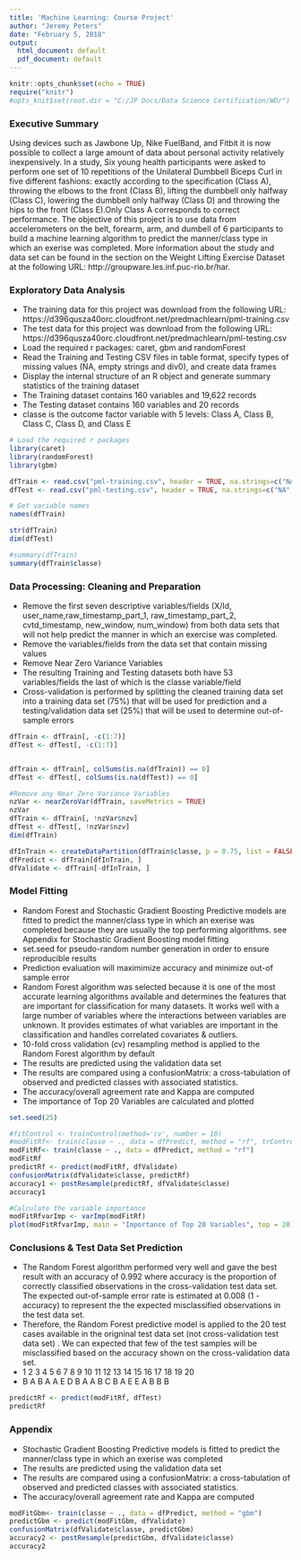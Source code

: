 ```yaml
---
title: 'Machine Learning: Course Project'
author: "Jeremy Peters"
date: "February 5, 2018"
output:
  html_document: default
  pdf_document: default
---
```


```r
knitr::opts_chunk$set(echo = TRUE)
require("knitr")
#opts_knit$set(root.dir = "C:/JP Docs/Data Science Certification/WD/")
```

### Executive Summary
Using devices such as Jawbone Up, Nike FuelBand, and Fitbit it is now possible to collect a large amount of data about personal activity relatively inexpensively. In a study, Six young health participants were asked to perform one set of 10 repetitions of the Unilateral Dumbbell Biceps Curl in five different fashions: exactly according to the specification (Class A), throwing the elbows to the front (Class B), lifting the dumbbell only halfway (Class C), lowering the dumbbell only halfway (Class D) and throwing the hips to the front (Class E).Only Class A corresponds to correct performance. The objective of this  project is to use data from accelerometers on the belt, forearm, arm, and dumbell of 6 participants to build a machine learning algorithm to predict the manner/class type in which an exerise was completed. More information  about the study and data set can be found in the section on the Weight Lifting Exercise Dataset at the following URL: http://groupware.les.inf.puc-rio.br/har. 

### Exploratory Data Analysis
* The training data for this project was download from the following URL: https://d396qusza40orc.cloudfront.net/predmachlearn/pml-training.csv 
* The test data for this project was download from the following URL: https://d396qusza40orc.cloudfront.net/predmachlearn/pml-testing.csv
* Load the required r packages: caret, gbm and randomForest
* Read  the Training and Testing CSV  files in table format, specify types of missing values (NA, empty strings and div0), and create  data frames 
* Display the internal structure of an R object and generate summary statistics of the training dataset
* The Training dataset contains 160 variables and 19,622 records
* The Testing  dataset contains 160 variables and 20 records
* classe is the outcome factor variable with 5 levels: Class A, Class B, Class C, Class D, and Class E
```r

# Load the required r packages
library(caret)
library(randomForest)
library(gbm)

dfTrain <- read.csv("pml-training.csv", header = TRUE, na.strings=c("NA","#DIV/0!",""))
dfTest <- read.csv("pml-testing.csv", header = TRUE, na.strings=c("NA","#DIV/0!",""))

# Get variable names
names(dfTrain)

str(dfTrain)
dim(dfTest)

#summary(dfTrain)
summary(dfTrain$classe)

```

### Data Processing: Cleaning and Preparation
* Remove the first seven descriptive variables/fields (X/Id, user_name,raw_timestamp_part_1, raw_timestamp_part_2, cvtd_timestamp, new_window, num_window) from both data sets that will not help predict the manner in which an exercise was completed.
* Remove the variables/fields from the data set that contain missing values
* Remove Near Zero Variance Variables 
* The resulting Training and Testing datasets both have 53 variables/fields the last of which is the classe variable/field
* Cross-validation is performed by splitting the cleaned training data set  into a training data set (75%) that will be used for prediction and a testing/validation data set (25%) that will be used to determine  out-of-sample errors
```r

dfTrain <- dfTrain[, -c(1:7)]
dfTest <- dfTest[, -c(1:7)]


dfTrain <- dfTrain[, colSums(is.na(dfTrain)) == 0]
dfTest <- dfTest[, colSums(is.na(dfTest)) == 0]

#Remove any Near Zero Variance Variables 
nzVar <- nearZeroVar(dfTrain, saveMetrics = TRUE)
nzVar
dfTrain <- dfTrain[, !nzVar$nzv]
dfTest <- dfTest[, !nzVar$nzv]
dim(dfTrain)

dfInTrain <- createDataPartition(dfTrain$classe, p = 0.75, list = FALSE)
dfPredict <- dfTrain[dfInTrain, ]
dfValidate <- dfTrain[-dfInTrain, ]

```


### Model Fitting
* Random Forest and Stochastic Gradient Boosting Predictive models are fitted  to predict the manner/class type in which an exerise was completed because they are usually the top performing algorithms. see Appendix for Stochastic Gradient Boosting model fitting 
* set.seed for pseudo-random number generation in order to  ensure reproducible results
* Prediction evaluation will maximimize accuracy and minimize out-of sample error
* Random Forest algorithm  was selected  because it is one of the most accurate learning algorithms available and determines the features that are important for classification for many datasets. It works well with a large number of variables where the interactions between variables are unknown. It provides estimates of what variables are important in the classification and handles  correlated covariates & outliers.
* 10-fold cross validation (cv) resampling method is applied to the Random Forest algorithm by default
* The results are predicted using the validation data set 
* The results are compared using a confusionMatrix:  a cross-tabulation of observed and predicted classes with associated statistics.
* The accuracy/overall agreement rate and Kappa are computed 
* The importance of Top 20 Variables are calculated and plotted
```r

set.seed(25)

#fitControl <- trainControl(method='cv', number = 10)
#modFitRf<- train(classe ~ ., data = dfPredict, method = "rf", trControl = fitControl)
modFitRf<- train(classe ~ ., data = dfPredict, method = "rf")
modFitRf
predictRf <- predict(modFitRf, dfValidate)
confusionMatrix(dfValidate$classe, predictRf)
accuracy1 <- postResample(predictRf, dfValidate$classe)
accuracy1

#Calculate the variable importance
modFitRfvarImp <- varImp(modFitRf)
plot(modFitRfvarImp, main = "Importance of Top 20 Variables", top = 20)

```

### Conclusions & Test Data Set Prediction
* The Random Forest algorithm performed very well and gave the best result with an accuracy of 0.992 where accuracy is the proportion of correctly classified observations in the cross-validation test data set. The expected out-of-sample error rate is estimated at 0.008 (1 - accuracy) to represent the the expected misclassified observations in the test data set.
* Therefore, the Random Forest predictive model is applied to the 20 test cases available in the origninal test data set (not cross-validation test data set) .  We can expected that few of the test samples will be misclassified based on the  accuracy shown on the cross-validation data set.
* 1  2  3  4  5  6  7  8  9 10 11 12 13 14 15 16 17 18 19 20 
* B  A  B  A  A  E  D  B  A  A  B  C  B  A  E  E  A  B  B  B 

```r

predictRf <- predict(modFitRf, dfTest)
predictRf
```
### Appendix
* Stochastic Gradient Boosting Predictive models is fitted  to predict the manner/class type in which an exerise was completed
* The results are predicted using the validation data set 
* The results are compared using a confusionMatrix:  a cross-tabulation of observed and predicted classes with associated statistics.
* The accuracy/overall agreement rate and Kappa are computed 
```r

modFitGbm<- train(classe ~ ., data = dfPredict, method = "gbm")
predictGbm <- predict(modFitGbm, dfValidate)
confusionMatrix(dfValidate$classe, predictGbm)
accuracy2 <- postResample(predictGbm, dfValidate$classe)
accuracy2

```
